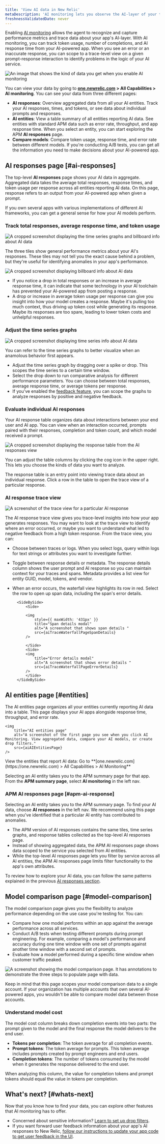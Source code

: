 ```yaml
---
title: 'View AI data in New Relic'
metaDescription: 'AI monitoring lets you observe the AI-layer of your tech stack, giving you a holistic overview of the health and performance of your AI-powered app.'
freshnessValidatedDate: never
---
```













Enabling [AI monitoring](/docs/ai-monitoring/intro-to-ai-monitoring) allows the agent to recognize and capture performance metrics and trace data about your app's AI-layer. With AI monitoring, you can track token usage, number of completions, and AI response time from your AI-powered app. When you see an error or an inaccurate response, you can scope to a trace-level view on a given prompt-response interaction to identify problems in the logic of your AI service. 

<img
    title="AI responses data"
    alt="An image that shows the kind of data you get when you enable AI monitoring"
    src={aiIntroAiUi}
/>

You can view your data by going to <DoNotTranslate>**[one.newrelic.com](https://one.newrelic.com) > All Capabilities > AI monitoring**</DoNotTranslate>. You can see your data from three different pages:

* <DoNotTranslate>**AI responses**</DoNotTranslate>: Overview aggregated data from all your AI entities. Track your AI responses, times, and tokens, or see data about individual prompts and responses. 
* <DoNotTranslate>**AI entities**</DoNotTranslate>: View a table summary of all entities reporting AI data. See entities with standard APM data such as error rate, throughput, and app response time. When you select an entity, you can start exploring the APM **AI responses** page. 
* <DoNotTranslate>**Compare models**</DoNotTranslate>: Compare token usage, response time, and error rate between different models. If you're conducting A/B tests, you can get all the information you need to make decisions about your AI-powered app.

## AI responses page [#ai-responses]

The top-level <DoNotTranslate>**AI responses**</DoNotTranslate> page shows your AI data in aggregate. Aggregated data takes the average total responses, response times, and token usage per response across all entities reporting AI data. On this page, response refers to an output from your AI-powered app when given a prompt. 

If you own several apps with various implementations of different AI frameworks, you can get a general sense for how your AI models perform.  

### Track total responses, average response time, and token usage  

<img
    title="AI responses response billboard and time series graphs"
    alt="A cropped screenshot displaying the time series graphs and billboard info about AI data"
    src={aiTimeseriesBillboard}
/>

The three tiles show general performance metrics about your AI's responses. These tiles may not tell you the exact cause behind a problem, but they're useful for identifying anomalies in your app's performance. 

<img
    title="Three tiles to show spikes and drops in response usage"
    alt="A cropped screenshot displaying billboard info about AI data"
    src={aiCroppedImageofAIBillboards}
/>

* If you notice a drop in total responses or an increase in average response time, it can indicate that some technology in your AI toolchain has prevented your AI-powered app from posting a response.  
* A drop or increase in average token usage per response can give you insight into how your model creates a response. Maybe it's pulling too much context, thus driving up token cost while generating its response. Maybe its responses are too spare, leading to lower token costs and unhelpful responses.

### Adjust the time series graphs 

<img
    title="AI time series graphs"
    alt="A cropped screenshot displaying time series info about AI data"
    src={aiCroppedImageofAItimeseries}
/>

You can refer to the time series graphs to better visualize when an anamolous behavior first appears. 

* Adjust the time series graph by dragging over a spike or drop. This scopes the time series to a certain time window.
* Select the drop down to run comparative analysis for different performance parameters. You can choose between total responses, average response time, or average tokens per response. 
* If you've enabled the [feedback feature](/docs/ai-monitoring/customize-agent-ai-monitoring), you can scope the graphs to analyze responses by positive and negative feedback. 

### Evaluate individual AI responses 

Your AI response table organizes data about interactions between your end user and AI app. You can view when an interaction occurred, prompts paired with their responses, completion and token count, and which model received a prompt. 

<img
    title="AI response page response table"
    alt="A cropped screenshot displaying the response table from the AI responses view"
    src={aiResponseTable}
/>

You can adjust the table columns by clicking the cog icon in the upper right. This lets you choose the kinds of data you want to analyze.

The response table is an entry point into viewing trace data about an individual response. Click a row in the table to open the trace view of a particular response.

### AI response trace view

<img
    title="AI response trace view"
    alt="A screenshot of the trace view for a particular AI response"
    src={aiTraceViewAiResponse}
/>

The AI response trace view gives you trace-level insights into how your app generates responses. You may want to look at the trace view to identify where an error occurred, or maybe you want to understand what led to negative feedback from a high token response. From the trace view, you can: 

* Choose between traces or logs. When you select logs, query within logs for text strings or attributes you want to investigate further.
* Toggle between response details or metadata. The response details column shows the user prompt and AI response so you can maintain context for your traces and spans. Metadata provides a list view for entity GUID, model, tokens, and vendor.
* When an error occurs, the waterfall view highlights its row in red. Select the row to open up span data, including the span's error details.

        <SideBySide>
            <Side>

            <img
                style={{ maxWidth: '431px' }}
                title="Span details modal"
                alt="A screenshot that shows span details "
                src={aiTraceWaterfallPageSpanDetails}
            /> 

            </Side>
            <Side>
            <img
                title="Error details modal"
                alt="A screenshot that shows error details "
                src={aiTraceWaterfallPageErrorDetails}
            /> 
            </Side>
        </SideBySide>


## AI entities page [#entities]

The AI entities page organizes all your entities currently reporting AI data into a table. This page displays your AI apps alongside response time, throughput, and error rate. 

    <img
        title="AI entities page"
        alt="A screenshot of the first page you see when you click AI Monitoring. View aggregated data, compare your AI models, or create drop filters."
        src={aiAIEntitiesPage}
    />
<figcaption>
    View the entities that report AI data: Go to **[one.newrelic.com](https://one.newrelic.com) > All Capabilities > AI Monitoring**
</figcaption>

Selecting an AI entity takes you to the APM summary page for that app. From the <DoNotTranslate>**APM summary page**</DoNotTranslate>, select <DoNotTranslate>**AI monitoring**</DoNotTranslate> in the left nav. 

### APM AI responses page [#apm-ai-response]

Selecting an AI entity takes you to the APM summary page. To find your AI data, choose <DoNotTranslate>**AI responses**</DoNotTranslate> in the left nav. We recommend using this page when you've identified that a particular AI entity has contributed to anomalies. 

* The APM version of AI responses contains the same tiles, time series graphs, and response tables collected as the top-level AI responses page. 
* Instead of showing aggregated data, the APM AI responses page shows data scoped to the service you selected from AI entities. 
* While the top-level AI responses page lets you filter by service across all AI entities, the APM AI responses page limits filter functionality to the app's own attributes. 

To review how to explore your AI data, you can follow the same patterns explained in the previous [AI responses section](#ai-responses). 

## Model comparison page [#model-comparison]

The model comparison page gives you the flexibility to analyze performance depending on the use case you're testing for. You can:

* Compare how one model performs within an app against the average performance across all services. 
* Conduct A/B tests when testing different prompts during prompt engineering. For example, comparing a model's performance and accuracy during one time window with one set of prompts against another time window with a second set of prompts. 
* Evaluate how a model performed during a specific time window when customer traffic peaked.

<img
    title="Model comparison page"
    alt="A screenshot showing the model comparison page. It has annotations to demonstrate the three steps to populate page with data."
    src={aiAiModelComparisonPage}
/>

Keep in mind that this page scopes your model comparison data to a single account. If your organization has multiple accounts that own several AI-powered apps, you wouldn't be able to compare model data between those accounts. 

### Understand model cost

The model cost column breaks down completion events into two parts: the prompt given to the model and the final response the model delivers to the end user. 

* <DoNotTranslate>**Tokens per completion**</DoNotTranslate>: The token average for all completion events.
* <DoNotTranslate>**Prompt tokens**</DoNotTranslate>: The token average for prompts. This token average includes prompts created by prompt engineers and end users.  
* <DoNotTranslate>**Completion tokens**</DoNotTranslate>: The number of tokens consumed by the model when it generates the response delivered to the end user.  

When analyzing this column, the value for completion tokens and prompt tokens should equal the value in tokens per completion. 

## What's next? [#whats-next]

Now that you know how to find your data, you can explore other features that AI monitoring has to offer.

* Concerned about sensitive information? [Learn to set up drop filters](/docs/ai-monitoring/drop-sensitive-data).
* If you want forward user feedback information about your app's AI responses to New Relic, [follow our instructions to update your app code to get user feedback in the UI](/docs/ai-monitoring/customize-agent-ai-monitoring).
